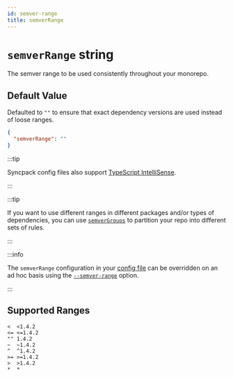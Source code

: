 ```yaml
---
id: semver-range
title: semverRange
---
```



# `semverRange` string

<Pills optional />

The semver range to be used consistently throughout your monorepo.

## Default Value

Defaulted to `""` to ensure that exact dependency versions are used instead of loose ranges.

```json title=".syncpackrc"
{
  "semverRange": ""
}
```

:::tip

Syncpack config files also support
[TypeScript IntelliSense](https://jamiemason.github.io/syncpack/config-file#typescript-intellisense).

:::

:::tip

If you want to use different ranges in different packages and/or types of dependencies, you can use
[`semverGroups`](./semver-groups.mdx) to partition your repo into different sets of rules.

:::

:::info

The `semverRange` configuration in your [config file](../config-file.mdx) can be overridden on an ad
hoc basis using the [`--semver-range`](../option/semver-range.mdx) option.

:::

## Supported Ranges

```
<  <1.4.2
<= <=1.4.2
"" 1.4.2
~  ~1.4.2
^  ^1.4.2
>= >=1.4.2
>  >1.4.2
*  *
```
